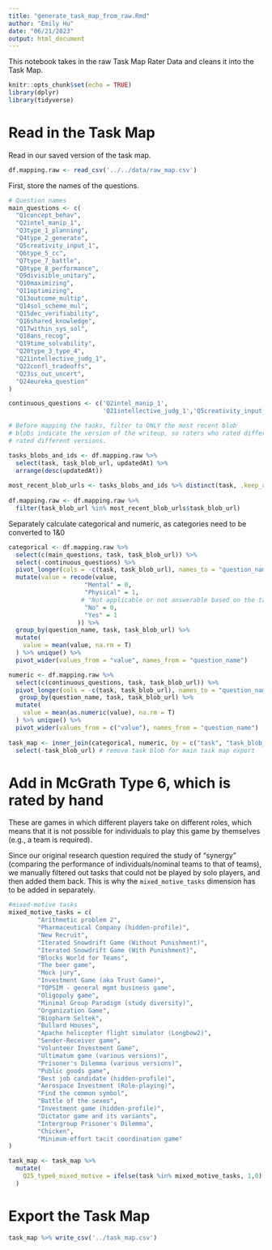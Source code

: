 ```yaml
---
title: "generate_task_map_from_raw.Rmd"
author: "Emily Hu"
date: "06/21/2023"
output: html_document
---
```


This notebook takes in the raw Task Map Rater Data and cleans it into the Task Map.

```r
knitr::opts_chunk$set(echo = TRUE)
library(dplyr)
library(tidyverse)
```

# Read in the Task Map
Read in our saved version of the task map.
```r
df.mapping.raw <- read_csv('../../data/raw_map.csv')
```

First, store the names of the questions.
```r
# Question names
main_questions <- c(
  "Q1concept_behav",
  "Q2intel_manip_1",
  "Q3type_1_planning",
  "Q4type_2_generate",
  "Q5creativity_input_1",
  "Q6type_5_cc",
  "Q7type_7_battle",
  "Q8type_8_performance",
  "Q9divisible_unitary",
  "Q10maximizing",
  "Q11optimizing",
  "Q13outcome_multip",
  "Q14sol_scheme_mul",
  "Q15dec_verifiability",
  "Q16shared_knowledge",
  "Q17within_sys_sol",
  "Q18ans_recog",
  "Q19time_solvability",
  "Q20type_3_type_4",
  "Q21intellective_judg_1",
  "Q22confl_tradeoffs",
  "Q23ss_out_uncert",
  "Q24eureka_question"
)

continuous_questions <- c('Q2intel_manip_1',
                          'Q21intellective_judg_1','Q5creativity_input_1') 
```

```r
# Before mapping the tasks, filter to ONLY the most recent blob
# blobs indicate the version of the writeup, so raters who rated different 'blobs'
# rated different versions.

tasks_blobs_and_ids <- df.mapping.raw %>%
  select(task, task_blob_url, updatedAt) %>%
  arrange(desc(updatedAt))
  
most_recent_blob_urls <- tasks_blobs_and_ids %>% distinct(task, .keep_all = T)
  
df.mapping.raw <- df.mapping.raw %>%
  filter(task_blob_url %in% most_recent_blob_urls$task_blob_url)
```

Separately calculate categorical and numeric, as categories need to be converted to 1&0
```r
categorical <- df.mapping.raw %>%
  select(c(main_questions, task, task_blob_url)) %>%
  select(-continuous_questions) %>%
  pivot_longer(cols = -c(task, task_blob_url), names_to = "question_name") %>%
  mutate(value = recode(value, 
                     "Mental" = 0,
                     "Physical" = 1,
                    # "Not applicable or not answerable based on the task description (Please Elaborate Below.)" = 3,
                     "No" = 0,
                     "Yes" = 1
                   )) %>%
  group_by(question_name, task, task_blob_url) %>%
  mutate(
    value = mean(value, na.rm = T)
  ) %>% unique() %>%
  pivot_wider(values_from = "value", names_from = "question_name")

numeric <- df.mapping.raw %>%
  select(c(continuous_questions, task, task_blob_url)) %>%
  pivot_longer(cols = -c(task, task_blob_url), names_to = "question_name") %>%
   group_by(question_name, task, task_blob_url) %>%
  mutate(
    value = mean(as.numeric(value), na.rm = T)
  ) %>% unique() %>%
  pivot_wider(values_from = c("value"), names_from = "question_name")
  
task_map <- inner_join(categorical, numeric, by = c("task", "task_blob_url")) %>% ungroup() %>%
  select(-task_blob_url) # remove task blob for main task map export
```

# Add in McGrath Type 6, which is rated by hand
These are games in which different players take on different roles, which means that it is not possible for individuals to play this game by themselves (e.g., a team is required).

Since our original research question required the study of "synergy" (comparing the performance of individuals/nominal teams to that of teams), we manually filtered out tasks that could not be played by solo players, and then added them back. This is why the `mixed_motive_tasks` dimension has to be added in separately.
```r
#mixed-motive tasks
mixed_motive_tasks = c(
        "Arithmetic problem 2",
        "Pharmaceutical Company (hidden-profile)",
        "New Recruit",
        "Iterated Snowdrift Game (Without Punishment)",
        "Iterated Snowdrift Game (With Punishment)",
        "Blocks World for Teams",
        "The beer game",
        "Mock jury",
        "Investment Game (aka Trust Game)",
        "TOPSIM - general mgmt business game",
        "Oligopoly game",
        "Minimal Group Paradigm (study diversity)",
        "Organization Game",
        "Biopharm Seltek",
        "Bullard Houses",
        "Apache helicopter flight simulator (Longbow2)",
        "Sender-Receiver game",
        "Volunteer Investment Game",
        "Ultimatum game (various versions)",
        "Prisoner's Dilemma (various versions)",
        "Public goods game",
        "Best job candidate (hidden-profile)",
        "Aerospace Investment (Role-playing)",
        "Find the common symbol",
        "Battle of the sexes",
        "Investment game (hidden-profile)",
        "Dictator game and its variants",
        "Intergroup Prisoner's Dilemma",
        "Chicken",
        "Minimum-effort tacit coordination game"
)

task_map <- task_map %>%
  mutate(
    Q25_type6_mixed_motive = ifelse(task %in% mixed_motive_tasks, 1,0)    
  )
```

# Export the Task Map
```r
task_map %>% write_csv('../task_map.csv')
```